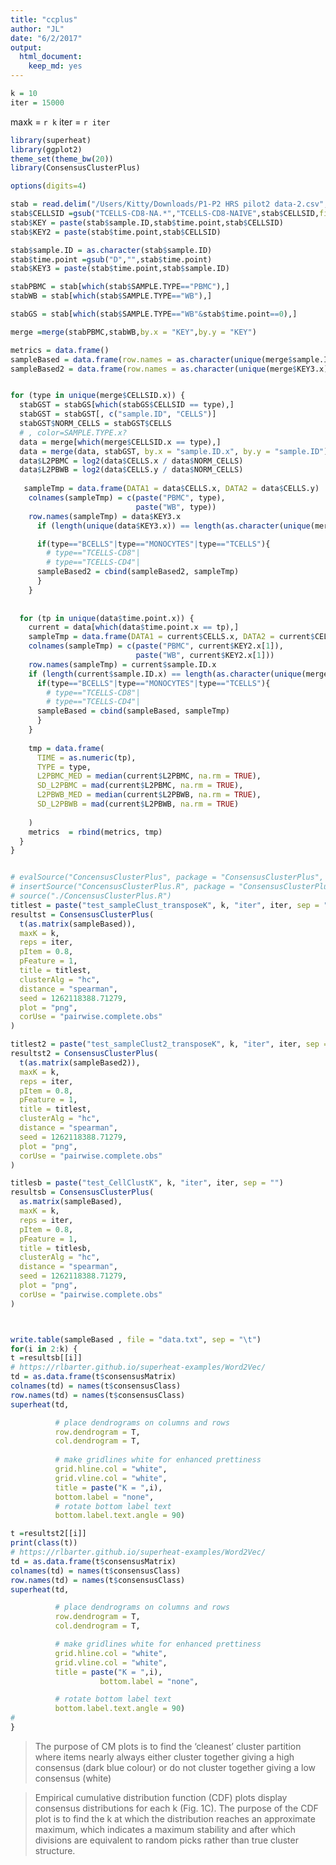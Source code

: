 ```yaml
---
title: "ccplus"
author: "JL"
date: "6/2/2017"
output: 
  html_document: 
    keep_md: yes
---
```


```r
k = 10
iter = 15000

```
maxk = `r k`
iter = `r iter`

```r

library(superheat)
library(ggplot2)
theme_set(theme_bw(20))
library(ConsensusClusterPlus)

options(digits=4)

stab = read.delim("/Users/Kitty/Downloads/P1-P2 HRS pilot2 data-2.csv",stringsAsFactors = FALSE,sep = ",") 
stab$CELLSID =gsub("TCELLS-CD8-NA.*","TCELLS-CD8-NAIVE",stab$CELLSID,fixed = FALSE)
stab$KEY = paste(stab$sample.ID,stab$time.point,stab$CELLSID)
stab$KEY2 = paste(stab$time.point,stab$CELLSID)

stab$sample.ID = as.character(stab$sample.ID)
stab$time.point =gsub("D","",stab$time.point)
stab$KEY3 = paste(stab$time.point,stab$sample.ID)

stabPBMC = stab[which(stab$SAMPLE.TYPE=="PBMC"),]
stabWB = stab[which(stab$SAMPLE.TYPE=="WB"),]

stabGS = stab[which(stab$SAMPLE.TYPE=="WB"&stab$time.point==0),]

merge =merge(stabPBMC,stabWB,by.x = "KEY",by.y = "KEY")

metrics = data.frame()
sampleBased = data.frame(row.names = as.character(unique(merge$sample.ID.x)))
sampleBased2 = data.frame(row.names = as.character(unique(merge$KEY3.x)))


for (type in unique(merge$CELLSID.x)) {
  stabGST = stabGS[which(stabGS$CELLSID == type),]
  stabGST = stabGST[, c("sample.ID", "CELLS")]
  stabGST$NORM_CELLS = stabGST$CELLS
  # , color=SAMPLE.TYPE.x?
  data = merge[which(merge$CELLSID.x == type),]
  data = merge(data, stabGST, by.x = "sample.ID.x", by.y = "sample.ID")
  data$L2PBMC = log2(data$CELLS.x / data$NORM_CELLS)
  data$L2PBWB = log2(data$CELLS.y / data$NORM_CELLS)
  
   sampleTmp = data.frame(DATA1 = data$CELLS.x, DATA2 = data$CELLS.y)
    colnames(sampleTmp) = c(paste("PBMC", type),
                            paste("WB", type))
    row.names(sampleTmp) = data$KEY3.x
      if (length(unique(data$KEY3.x)) == length(as.character(unique(merge$KEY3.x)))) {

      if(type=="BCELLS"|type=="MONOCYTES"|type=="TCELLS"){
        # type=="TCELLS-CD8"|
        # type=="TCELLS-CD4"|
      sampleBased2 = cbind(sampleBased2, sampleTmp)
      }
    }
    
  
  for (tp in unique(data$time.point.x)) {
    current = data[which(data$time.point.x == tp),]
    sampleTmp = data.frame(DATA1 = current$CELLS.x, DATA2 = current$CELLS.y)
    colnames(sampleTmp) = c(paste("PBMC", current$KEY2.x[1]),
                            paste("WB", current$KEY2.x[1]))
    row.names(sampleTmp) = current$sample.ID.x
    if (length(current$sample.ID.x) == length(as.character(unique(merge$sample.ID.x)))) {
      if(type=="BCELLS"|type=="MONOCYTES"|type=="TCELLS"){
        # type=="TCELLS-CD8"|
        # type=="TCELLS-CD4"|
      sampleBased = cbind(sampleBased, sampleTmp)
      }
    }
    
    tmp = data.frame(
      TIME = as.numeric(tp),
      TYPE = type,
      L2PBMC_MED = median(current$L2PBMC, na.rm = TRUE),
      SD_L2PBMC = mad(current$L2PBMC, na.rm = TRUE),
      L2PBWB_MED = median(current$L2PBWB, na.rm = TRUE),
      SD_L2PBWB = mad(current$L2PBWB, na.rm = TRUE)
      
    )
    metrics  = rbind(metrics, tmp)
  }
}


# evalSource("ConcensusClusterPlus", package = "ConsensusClusterPlus", lock = TRUE, cache = FALSE)
# insertSource("ConcensusClusterPlus.R", package = "ConsensusClusterPlus" )
# source("./ConcensusClusterPlus.R")
titlest = paste("test_sampleClust_transposeK", k, "iter", iter, sep = "")
resultst = ConsensusClusterPlus(
  t(as.matrix(sampleBased)),
  maxK = k,
  reps = iter,
  pItem = 0.8,
  pFeature = 1,
  title = titlest,
  clusterAlg = "hc",
  distance = "spearman",
  seed = 1262118388.71279,
  plot = "png",
  corUse = "pairwise.complete.obs"
)

titlest2 = paste("test_sampleClust2_transposeK", k, "iter", iter, sep = "")
resultst2 = ConsensusClusterPlus(
  t(as.matrix(sampleBased2)),
  maxK = k,
  reps = iter,
  pItem = 0.8,
  pFeature = 1,
  title = titlest,
  clusterAlg = "hc",
  distance = "spearman",
  seed = 1262118388.71279,
  plot = "png",
  corUse = "pairwise.complete.obs"
)

titlesb = paste("test_CellClustK", k, "iter", iter, sep = "")
resultsb = ConsensusClusterPlus(
  as.matrix(sampleBased),
  maxK = k,
  reps = iter,
  pItem = 0.8,
  pFeature = 1,
  title = titlesb,
  clusterAlg = "hc",
  distance = "spearman",
  seed = 1262118388.71279,
  plot = "png",
  corUse = "pairwise.complete.obs"
)



write.table(sampleBased , file = "data.txt", sep = "\t")
for(i in 2:k) {
t =resultsb[[i]]
# https://rlbarter.github.io/superheat-examples/Word2Vec/
td = as.data.frame(t$consensusMatrix)
colnames(td) = names(t$consensusClass)
row.names(td) = names(t$consensusClass)
superheat(td, 

          # place dendrograms on columns and rows 
          row.dendrogram = T, 
          col.dendrogram = T,
          
          # make gridlines white for enhanced prettiness
          grid.hline.col = "white",
          grid.vline.col = "white",
          title = paste("K = ",i),
          bottom.label = "none",
          # rotate bottom label text
          bottom.label.text.angle = 90)

t =resultst2[[i]]
print(class(t))
# https://rlbarter.github.io/superheat-examples/Word2Vec/
td = as.data.frame(t$consensusMatrix)
colnames(td) = names(t$consensusClass)
row.names(td) = names(t$consensusClass)
superheat(td,

          # place dendrograms on columns and rows
          row.dendrogram = T,
          col.dendrogram = T,

          # make gridlines white for enhanced prettiness
          grid.hline.col = "white",
          grid.vline.col = "white",
          title = paste("K = ",i),
                    bottom.label = "none",

          # rotate bottom label text
          bottom.label.text.angle = 90)
#
}


```


>  The purpose of CM plots is to find the ‘cleanest’ cluster partition where items nearly always either cluster together giving a high consensus (dark blue colour) or do not cluster together giving a low consensus (white)

> Empirical cumulative distribution function (CDF) plots display consensus distributions for each k (Fig. 1C). The purpose of the CDF plot is to find the k at which the distribution reaches an approximate maximum, which indicates a maximum stability and after which divisions are equivalent to random picks rather than true cluster structure.


